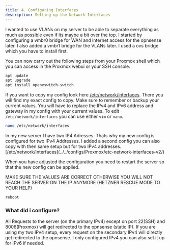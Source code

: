 ```yaml
---
title: 4. Configuring Interfaces
description: Setting up the Network Interfaces
---
```



I wanted to use VLANs on my server to be able to separate everything as much as possible even if its maybe a bit over the top. I started by configuring a vmbr0 bridge for WAN and internet access for the opnsense later. I also added a vmbr1 bridge for the VLANs later. I used a ovs bridge which you have to install first.

You can now carry out the following steps from your Proxmox shell which you can access in the Proxmox webui or your SSH console.

```sh
apt update
apt upgrade
apt install openvswitch-switch
```

If you want to copy my config look here [/etc/network/interfaces](../../configs/Proxmox/etc-network-interfaces/). There you will find my exact config to copy.
Make sure to remember or backup your current values.
You will have to replace the IPv4 and IPv6 address and gateway in my config with your current values.
To edit `/etc/network/interfaces` you can use either `vim` or `nano`.

```sh
nano /etc/network/interfaces
```

<Aside type="note">
  In my new server I have two IP4 Adresses. Thats why my new config is
  configured for two IPv4 Addresses. I added a second config you can also copy
  with then same setup but for two IPv4 addresses.
  [/etc/network/interfaces](../../configs/Proxmox/etc-network-interfaces-v2/)
</Aside>

When you have adjusted the configuration you need to restart the server so that the new config can be applied.

<Aside type="danger">
  MAKE SURE THE VALUES ARE CORRECT OTHERWISE YOU WILL NOT REACH THE SERVER ON
  THE IP ANYMORE (HETZNER RESCUE MODE TO YOUR HELP)
</Aside>

```sh
reboot
```

### What did i configure?

All Requests to the server (on the primary IPv4) except on port 22(SSH) and 8006(Proxmox) will get redirected to the opnsense (static IP).
If you are using my two IPv4 setup, every request on the secondary IPv4 will directly get redirected to the opnsense.
I only configured IPv4 you can also set it up for IPv6 if needed.
